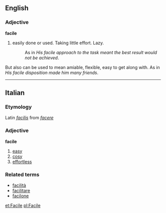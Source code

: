 ==English==
===Adjective===
'''facile''' 

# easily done or used. Taking little effort. Lazy. 
#:As in ''His facile approach to the task meant the best result would not be achieved''. 

But also can be used to mean amiable, flexible, easy to get along with. As in ''His facile disposition made him many friends''.

----

==Italian==
===Etymology===
Latin ''[[facilis]]'' from ''[[facere]]''
===Adjective===
'''facile'''

# [[easy]]
# [[cosy]]
# [[effortless]]

===Related terms===
*[[facilità]]
*[[facilitare]]
*[[facilone]]

[[et:Facile]]
[[pl:Facile]]
